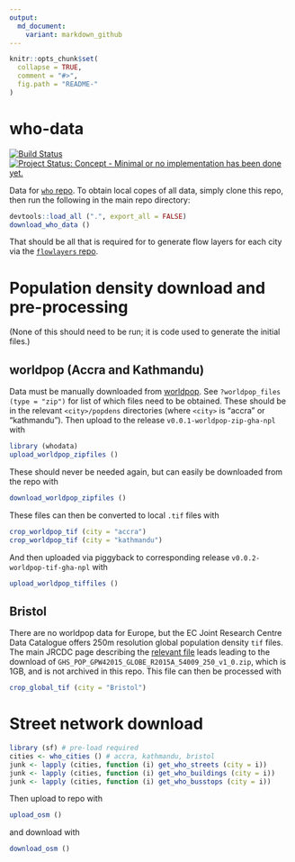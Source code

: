 ```yaml
---
output:
  md_document:
    variant: markdown_github
---
```


<!-- README.md is generated from README.Rmd. Please edit that file -->

```r
knitr::opts_chunk$set(
  collapse = TRUE,
  comment = "#>",
  fig.path = "README-"
)
```

# who-data


[![Build Status](https://travis-ci.org/ATFutures/who-data.svg)](https://travis-ci.org/ATFutures/who-data) 
[![Project Status: Concept - Minimal or no implementation has been done yet.](http://www.repostatus.org/badges/0.1.0/concept.svg)](http://www.repostatus.org/#concept)

Data for [`who` repo](https://github.com/ATFutures/who). To obtain local copes
of all data, simply clone this repo, then run the following in the main repo
directory:
```r
devtools::load_all (".", export_all = FALSE)
download_who_data ()
```
That should be all that is required for to generate flow layers for each city
via the [`flowlayers` repo](https:github.com/ATFutures/flowlayers).


# Population density download and pre-processing

(None of this should need to be run; it is code used to generate the initial
files.)

## worldpop (Accra and Kathmandu)

Data must be manually downloaded from [worldpop](http://www.worldpop.org.uk/).
See `?worldpop_files (type = "zip")` for list of which files need to be
obtained. These should be in the relevant `<city>/popdens` directories (where
`<city>` is "accra" or "kathmandu").  Then upload to the release
`v0.0.1-worldpop-zip-gha-npl` with
```r
library (whodata)
upload_worldpop_zipfiles ()
```

These should never be needed again, but can easily be downloaded from the repo
with
```r
download_worldpop_zipfiles ()
```

These files can then be converted to local `.tif` files with
```r
crop_worldpop_tif (city = "accra")
crop_worldpop_tif (city = "kathmandu")
```
And then uploaded via piggyback to corresponding release
`v0.0.2-worldpop-tif-gha-npl` with
```r
upload_worldpop_tiffiles ()
```

## Bristol

There are no worldpop data for Europe, but the EC Joint Research Centre Data
Catalogue offers 250m resolution global population density `tif` files.  The
main JRCDC page describing the [relevant
file](http://data.jrc.ec.europa.eu/dataset/jrc-ghsl-ghs_pop_gpw4_globe_r2015a)
leads leading to the download of
`GHS_POP_GPW42015_GLOBE_R2015A_54009_250_v1_0.zip`, which is 1GB, and is not
archived in this repo. This file can then be processed with
```r
crop_global_tif (city = "Bristol")
```

# Street network download

```r
library (sf) # pre-load required
cities <- who_cities () # accra, kathmandu, bristol
junk <- lapply (cities, function (i) get_who_streets (city = i))
junk <- lapply (cities, function (i) get_who_buildings (city = i))
junk <- lapply (cities, function (i) get_who_busstops (city = i))
```
Then upload to repo with
```r
upload_osm ()
```
and download with
```r
download_osm ()
```
